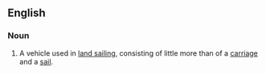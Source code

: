 ==English==
{{wikipedia}}

===Noun===
{{en-noun}}

# A vehicle used in [[land sailing]], consisting of little more than of a [[carriage]] and a [[sail]].